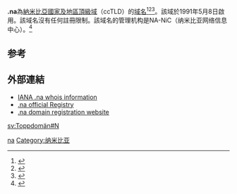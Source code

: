 '''.na'''為[[纳米比亚|納米比亞]][[國家及地區頂級域|國家及地區頂級域]]（ccTLD）的[[域名|域名]]<ref>{{Cite book|title=常用电脑词语速查手册|last=何弘主编|first=|publisher=西安：西安出版社|year=2000|isbn=7-80594-644-2|location=|pages=201-202}}</ref><ref>{{Cite book|title=英德汉广播电视技术词典|last=（德）赫伯特·蒂尔曼（Herbert Tillmann）编；梁瑛等译|first=|publisher=北京：中国广播电视出版社|year=2002|isbn=7-5043-3793-5|location=|pages=440-442}}</ref><ref>{{Cite book|title=大学计算机基础|last=刘丕娥主编|first=|publisher=哈尔滨：哈尔滨工业大学出版社|year=2010|isbn=978-7-5603-3056-3|location=|pages=342-345}}</ref>。該域於1991年5月8日啟用。該域名沒有任何註冊限制。該域名的管理机构是NA-NiC（纳米比亚网络信息中心）。<ref name="iso">{{cite web|url=http://www.iso.org/iso/country_codes.htm|title=ISO 3166 - Country codes - ISO|publisher=iso.org|access-date=2016-07-23|archive-date=2017-02-25|archive-url=https://web.archive.org/web/20170225132534/http://www.iso.org/iso/country_codes.htm}}</ref>

== 参考 ==
{{reflist}}

== 外部連結 ==
* [http://www.iana.org/root-whois/na.htm IANA .na whois information]{{Wayback|url=http://www.iana.org/root-whois/na.htm |date=20060419011906 }}
* [https://web.archive.org/web/20070608095218/http://www.na-nic.com.na/ .na official Registry]
* [https://web.archive.org/web/20060615063011/http://www.ondis.co.na/ .na domain registration website]

{{Internet-stub}}

{{CcTLD}}

[[Category:國家及地區頂級域|na]]
[[Category:纳米比亚|Category:纳米比亚]]

[[sv:Toppdomän#N|sv:Toppdomän#N]]